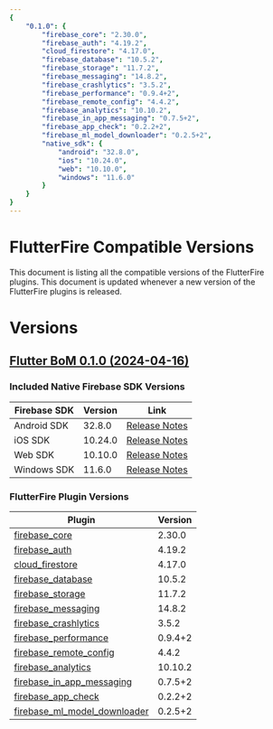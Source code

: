 ```yaml
---
{
    "0.1.0": {
        "firebase_core": "2.30.0",
        "firebase_auth": "4.19.2",
        "cloud_firestore": "4.17.0",
        "firebase_database": "10.5.2",
        "firebase_storage": "11.7.2",
        "firebase_messaging": "14.8.2",
        "firebase_crashlytics": "3.5.2",
        "firebase_performance": "0.9.4+2",
        "firebase_remote_config": "4.4.2",
        "firebase_analytics": "10.10.2",
        "firebase_in_app_messaging": "0.7.5+2",
        "firebase_app_check": "0.2.2+2",
        "firebase_ml_model_downloader": "0.2.5+2",
        "native_sdk": {
            "android": "32.8.0",
            "ios": "10.24.0",
            "web": "10.10.0",
            "windows": "11.6.0"
        }
    }
}
---
```


# FlutterFire Compatible Versions

This document is listing all the compatible versions of the FlutterFire plugins. This document is updated whenever a new version of the FlutterFire plugins is released.

# Versions

## [Flutter BoM 0.1.0 (2024-04-16)](https://github.com/firebase/flutterfire/blob/master/CHANGELOG.md#2024-04-16)

<!--- When ready can be included
Install this version using FlutterFire CLI

```bash
flutterfire install 0.1.0
```
-->

### Included Native Firebase SDK Versions

| Firebase SDK | Version | Link |
|------------|---------|------|
| Android SDK | 32.8.0 | [Release Notes](https://firebase.google.com/support/release-notes/android) |
| iOS SDK | 10.24.0 | [Release Notes](https://firebase.google.com/support/release-notes/ios) |
| Web SDK | 10.10.0 | [Release Notes](https://firebase.google.com/support/release-notes/js) |
| Windows SDK | 11.6.0 | [Release Notes](https://firebase.google.com/support/release-notes/cpp-relnotes) |

### FlutterFire Plugin Versions
| Plugin | Version |
|--------|---------|
| [firebase_core](https://pub.dev/packages/firebase_core/versions/2.30.0) | 2.30.0 |
| [firebase_auth](https://pub.dev/packages/firebase_auth/versions/4.19.2) | 4.19.2 |
| [cloud_firestore](https://pub.dev/packages/cloud_firestore/versions/4.17.0) | 4.17.0 |
| [firebase_database](https://pub.dev/packages/firebase_database/versions/10.5.2) | 10.5.2 |
| [firebase_storage](https://pub.dev/packages/firebase_storage/versions/11.7.2) | 11.7.2 |
| [firebase_messaging](https://pub.dev/packages/firebase_messaging/versions/14.8.2) | 14.8.2 |
| [firebase_crashlytics](https://pub.dev/packages/firebase_crashlytics/versions/3.5.2) | 3.5.2 |
| [firebase_performance](https://pub.dev/packages/firebase_performance/versions/0.9.4+2) | 0.9.4+2 |
| [firebase_remote_config](https://pub.dev/packages/firebase_remote_config/versions/4.4.2) | 4.4.2 |
| [firebase_analytics](https://pub.dev/packages/firebase_analytics/versions/10.10.2) | 10.10.2 |
| [firebase_in_app_messaging](https://pub.dev/packages/firebase_in_app_messaging/versions/0.7.5+2) | 0.7.5+2 |
| [firebase_app_check](https://pub.dev/packages/firebase_app_check/versions/0.2.2+2) | 0.2.2+2 |
| [firebase_ml_model_downloader](https://pub.dev/packages/firebase_ml_model_downloader/versions/0.2.5+2) | 0.2.5+2 |
